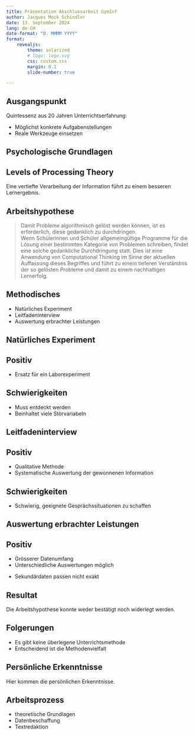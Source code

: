 ```yaml
---
title: Präsentation Abschlussarbeit GymInf
author: Jacques Mock Schindler
date: 13. September 2024
lang: de-CH
date-format: "D. MMMM YYYY"
format: 
    revealjs:
        theme: solarized
        # logo: logo.svg
        css: custom.css
        margin: 0.1
        slide-number: true

---
```


## Ausgangspunkt

Quintessenz aus 20 Jahren Unterrichtserfahrung:

:::{.incremental}

* Möglichst konkrete Aufgabenstellungen
* Reale Werkzeuge einsetzen

:::

## Psychologische Grundlagen

:::{.callout-note}

## Levels of Processing Theory

Eine vertiefte Verarbeitung der Information führt zu einem besseren Lernergebnis.

:::

## Arbeitshypothese

>Damit Probleme algorithmisch gelöst werden können, ist es erforderlich,
>diese gedanklich zu durchdringen.  
>Wenn Schülerinnen und Schüler
>allgemeingültige Programme für die Lösung einer bestimmten Kategorie von
>Problemen schreiben, findet eine solche gedankliche Durchdringung statt.
>Dies ist eine Anwendung von Computational Thinking im Sinne der
>aktuellen Auffassung dieses Begriffes und führt zu einem
>tieferen Verständnis der so gelösten 
>Probleme und damit zu einem nachhaltigen Lernerfolg. 

## Methodisches

:::{.incremental}

* Natürliches Experiment
* Leitfadeninterview
* Auswertung erbrachter Leistungen

:::

## Natürliches Experiment

:::{.callout-note}

## Positiv

* Ersatz für ein Laborexperiment

:::

:::{.callout-warning .fragment}

## Schwierigkeiten

* Muss entdeckt werden
* Beinhaltet viele Störvariabeln

:::

## Leitfadeninterview

:::{.callout-note}

## Positiv

* Qualitative Methode
* Systematische Auswertung der gewonnenen Information

:::

:::{.callout-warning .fragment}

## Schwierigkeiten

* Schwierig, geeignete Gesprächssituationen zu schaffen

:::

## Auswertung erbrachter Leistungen

:::{.callout-note}

## Positiv

* Grösserer Datenumfang
* Unterschiedliche Auswertungen möglich
  
:::

:::{.callout-warning .fragment}

* Sekundärdaten passen nicht exakt
  
:::

## {.vertical-center}

:::{.callout-important icon="false"}

## Resultat

Die Arbeitshypothese konnte weder bestätigt noch widerlegt werden.

:::

## Folgerungen

* Es gibt keine überlegene Unterrichtsmethode
* Entscheidend ist die Methodenvielfalt

## Persönliche Erkenntnisse

Hier kommen die persönlichen Erkenntnisse.

## Arbeitsprozess

* theoretische Grundlagen
* Datenbeschaffung
* Textredaktion